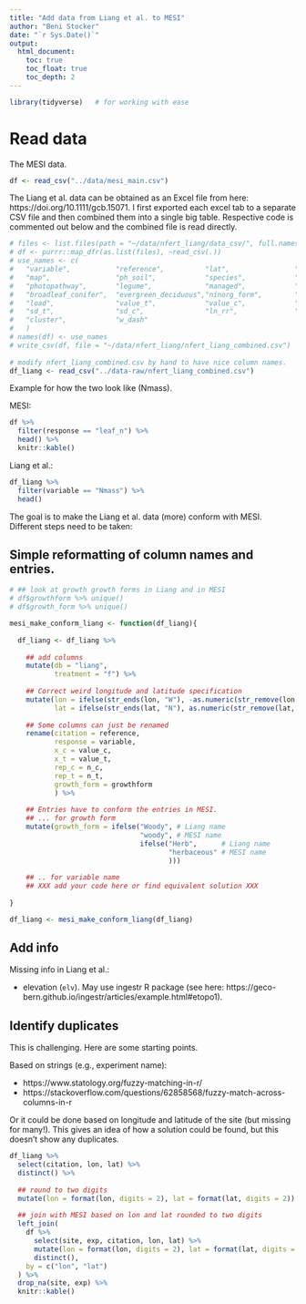 ```yaml
---
title: "Add data from Liang et al. to MESI"
author: "Beni Stocker"
date: "`r Sys.Date()`"
output:
  html_document:
    toc: true
    toc_float: true
    toc_depth: 2
---
```


```r
library(tidyverse)   # for working with ease
```

# Read data

The MESI data.
```r
df <- read_csv("../data/mesi_main.csv")
```

The Liang et al. data can be obtained as an Excel file from here: https://doi.org/10.1111/gcb.15071. I first exported each excel tab to a separate CSV file and then combined them into a single big table. Respective code is commented out below and the combined file is read directly.
```r
# files <- list.files(path = "~/data/nfert_liang/data_csv/", full.names = TRUE)
# df <- purrr::map_dfr(as.list(files), ~read_csv(.))
# use_names <- c(
#   "variable",           "reference",          "lat",                "lon",                "mat",               
#   "map",                "ph_soil",            "species",            "family",             "genus",             
#   "photopathway",       "legume",             "managed",            "growthform",         "functionaltype",    
#   "broadleaf_conifer",  "evergreen_deciduous","ninorg_form",        "ndep_kg_ha_yr",      "duration_yr",       
#   "load",               "value_t",            "value_c",            "n_t",                "n_c",               
#   "sd_t",               "sd_c",               "ln_rr",              "v",                  "w",                 
#   "cluster",            "w_dash"
#   )
# names(df) <- use_names
# write_csv(df, file = "~/data/nfert_liang/nfert_liang_combined.csv")
  
# modify nfert_liang_combined.csv by hand to have nice column names.
df_liang <- read_csv("../data-raw/nfert_liang_combined.csv")
```

Example for how the two look like (Nmass).

MESI:
```r
df %>% 
  filter(response == "leaf_n") %>% 
  head() %>% 
  knitr::kable()
```

Liang et al.:
```r
df_liang %>% 
  filter(variable == "Nmass") %>% 
  head()
```

The goal is to make the Liang et al. data (more) conform with MESI. Different steps need to be taken:

## Simple reformatting of column names and entries.

```r
# ## look at growth growth forms in Liang and in MESI
# df$growthform %>% unique()
# df$growth_form %>% unique()

mesi_make_conform_liang <- function(df_liang){
  
  df_liang <- df_liang %>% 
    
    ## add columns
    mutate(db = "liang",
           treatment = "f") %>% 
    
    ## Correct weird longitude and latitude specification
    mutate(lon = ifelse(str_ends(lon, "W"), -as.numeric(str_remove(lon, "W")), as.numeric(str_remove(lon, "W"))),
           lat = ifelse(str_ends(lat, "N"), as.numeric(str_remove(lat, "N")), -as.numeric(str_remove(lat, "N")))) %>% 
    
    ## Some columns can just be renamed
    rename(citation = reference,
           response = variable,
           x_c = value_c,
           x_t = value_t,
           rep_c = n_c,
           rep_t = n_t,
           growth_form = growthform
           ) %>% 
    
    ## Entries have to conform the entries in MESI.
    ## ... for growth form
    mutate(growth_form = ifelse("Woody", # Liang name
                                "woody", # MESI name
                                ifelse("Herb",      # Liang name
                                       "herbaceous" # MESI name
                                       )))
  
    ## .. for variable name
    ## XXX add your code here or find equivalent solution XXX
    
}

df_liang <- mesi_make_conform_liang(df_liang)
```

## Add info

Missing info in Liang et al.:

- elevation (`elv`). May use ingestr R package (see here: https://geco-bern.github.io/ingestr/articles/example.html#etopo1). 

## Identify duplicates

This is challenging. Here are some starting points.

Based on strings (e.g., experiment name):

- https://www.statology.org/fuzzy-matching-in-r/
- https://stackoverflow.com/questions/62858568/fuzzy-match-across-columns-in-r

Or it could be done based on longitude and latitude of the site (but missing for many!). This gives an idea of how a solution could be found, but this doesn't show any duplicates.
```r
df_liang %>% 
  select(citation, lon, lat) %>%
  distinct() %>% 
  
  ## round to two digits
  mutate(lon = format(lon, digits = 2), lat = format(lat, digits = 2)) %>% 
  
  ## join with MESI based on lon and lat rounded to two digits
  left_join(
    df %>% 
      select(site, exp, citation, lon, lat) %>% 
      mutate(lon = format(lon, digits = 2), lat = format(lat, digits = 2)) %>% 
      distinct(),
    by = c("lon", "lat")
  ) %>% 
  drop_na(site, exp) %>% 
  knitr::kable()
```



